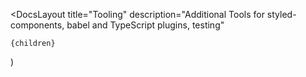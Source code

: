 

  <DocsLayout
    title="Tooling"
    description="Additional Tools for styled-components, babel and TypeScript plugins, testing"
  >
    {children}
  </DocsLayout>
)

<BabelPlugin />
<SwcPlugin />
<BabelMacro />
<TypeScriptPlugin />
<Jest />
<Stylelint />
<StyledTheming />
<SyntaxHighlighting />

<NextPage href="/docs/faqs" title="FAQs" />
